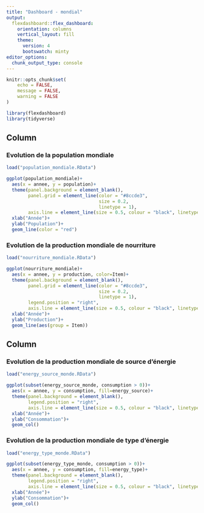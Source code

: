 ```yaml
---
title: "Dashboard - mondial"
output: 
  flexdashboard::flex_dashboard:
    orientation: columns
    vertical_layout: fill
    theme: 
      version: 4
      bootswatch: minty
editor_options: 
  chunk_output_type: console
---
```


```r

knitr::opts_chunk$set(
	echo = FALSE,
	message = FALSE,
	warning = FALSE
)

library(flexdashboard)
library(tidyverse)
```

Column {data-width=(500)}
-------------------------------------

### Evolution de la population mondiale
```r

load("population_mondiale.RData") 

ggplot(population_mondiale)+
  aes(x = annee, y = population)+
  theme(panel.background = element_blank(),
        panel.grid = element_line(color = "#8ccde3",
                                  size = 0.2,
                                  linetype = 1),
        axis.line = element_line(size = 0.5, colour = "black", linetype=1))+
  xlab("Année")+
  ylab("Population")+
  geom_line(color = "red")

```

### Evolution de la production mondiale de nourriture 
```r

load("nourriture_mondiale.RData")

ggplot(nourriture_mondiale)+
  aes(x = annee, y = production, color=Item)+
  theme(panel.background = element_blank(),
        panel.grid = element_line(color = "#8ccde3",
                                  size = 0.2,
                                  linetype = 1),
        legend.position = "right",
        axis.line = element_line(size = 0.5, colour = "black", linetype=1))+
  xlab("Année")+
  ylab("Production")+
  geom_line(aes(group = Item))
```

Column {data-width=(500)}
-------------------------------------

### Evolution de la production mondiale de source d'énergie
```r

load("energy_source_monde.RData")

ggplot(subset(energy_source_monde, consumption > 0))+
  aes(x = annee, y = consumption, fill=energy_source)+
  theme(panel.background = element_blank(),
        legend.position = "right",
        axis.line = element_line(size = 0.5, colour = "black", linetype=1))+
  xlab("Année")+
  ylab("Consommation")+
  geom_col()
```

### Evolution de la production mondiale de type d'énergie
```r
load("energy_type_monde.RData")

ggplot(subset(energy_type_monde, consumption > 0))+
  aes(x = annee, y = consumption, fill=energy_type)+
  theme(panel.background = element_blank(),
        legend.position = "right",
        axis.line = element_line(size = 0.5, colour = "black", linetype=1))+
  xlab("Année")+
  ylab("Consommation")+
  geom_col()
```

